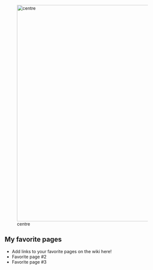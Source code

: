 [[File:Admiral and yamato kantai collection drawn by juri shiningred b6dedd6a4390775876016a3136794a75.jpg|alt=|700x700px|centre]]

==My favorite pages==

* Add links to your favorite pages on the wiki here!
* Favorite page #2
* Favorite page #3